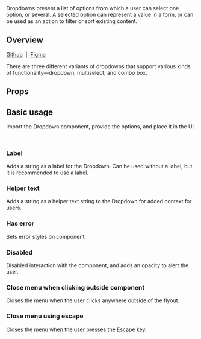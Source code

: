 
<Meta of={DropdownStories} />

<Title>Dropdown</Title>

<Subtitle>
  Dropdowns present a list of options from which a user can select one option,
  or several. A selected option can represent a value in a form, or can be used
  as an action to filter or sort existing content.
</Subtitle>

<Canvas of={DropdownStories.Demo} />

## Overview

[Github](https://github.com/recondesigns/brutalism-ui/tree/main/src/components/Dropdown)
&nbsp;|&nbsp;
[Figma](https://www.figma.com/design/oEgm5fOGH5sZg86NnViCvo/Components?node-id=224-1971&t=CyoOKG08WesONLwt-1)

There are three different variants of dropdowns that support various kinds of functionality—dropdown, multiselect, and combo box.

## Props

<ArgTypes />

## Basic usage

Import the Dropdown component, provide the options, and place it in the UI.

```jsx
import { Dropdown } from "brutalist-ui"
```

<Canvas of={DropdownStories.Demo} />

### Label

Adds a string as a label for the Dropdown. Can be used without a label, but it is
recommended to use a label.

<Canvas of={DropdownStories.Label} />

### Helper text

Adds a string as a helper text string to the Dropdown for added context for users.

<Canvas of={DropdownStories.HelperText} />

### Has error

Sets error styles on component.

<Canvas of={DropdownStories.HasError} />

### Disabled

Disabled interaction with the component, and adds an opacity to alert the user.

<Canvas of={DropdownStories.Disabled} />

### Close menu when clicking outside component

Closes the menu when the user clicks anywhere outside of the flyout.

<Canvas of={DropdownStories.CloseOnOutsideClick} />

### Close menu using escape

Closes the menu when the user presses the Escape key.

<Canvas of={DropdownStories.CloseOnEsc} />
